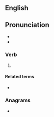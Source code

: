 ==English==

== Pronunciation ==
* {{IPA|en|/ˈmɛkənaɪz/}}
* {{audio|en|En-us-mechanize.ogg|Audio (US)}}

===Verb===
{{en-verb}}

# {{standard spelling of|en|from=non-Oxford British spelling|mechanize}}

====Related terms====
* {{l|en|mechanisation}}

===Anagrams===
* {{anagrams|en|a=aceehimns|Manichees|achimenes|chimeneas}}